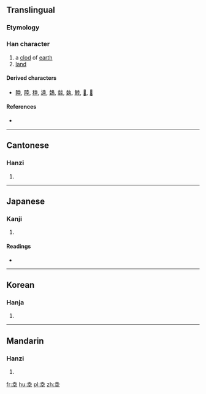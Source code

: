 ==Translingual==

===Etymology===
{{Han compound|圥|土|c1=p|c2=s|t2=dust|ls=psc}}

===Han character===
{{Han char|rn=32|rad=土|as=05|sn=8|four=40104|canj=GCG|ids=⿱圥土}}

# a [[clod]] of [[earth]]
# [[land]]

====Derived characters====
* [[睦]], [[陸]], [[稑]], [[逵]], [[鵱]], [[燅]], [[埶]], [[鯥]], [[𪂚]], [[𡎐]]

====References====
* {{Han ref|kx=0226.340|dkj=04989|dj=0462.110|hdz=10433.040|uh=5774|ud=22388|bh=CBFD|bd=52221}}

----

==Cantonese==

===Hanzi===
{{yue-hanzi|jyut=|y=luk6}}

# {{defn|lang=yue|sort=土05}}

----

==Japanese==

===Kanji===
{{ja-kanji|grade=|rs=土05}}

# {{defn|lang=ja|sort=土05}}

====Readings====
* {{ja-readings|on=[[りく]] (riku), [[ろく]] (roku)|kun=}}

----

==Korean==

===Hanja===
{{ko-hanja|hangeul=[[륙]], [[육]]|eumhun=|rv=ryuk, yuk|mr=ryuk, yuk|y=lyuk, yuk}}

# {{defn|lang=ko|sort=土05}}

----

==Mandarin==

===Hanzi===
{{cmn-hanzi|pin=[[kē]] ([[ke1]]), [[liù]] ([[liu4]])|wg=k'o<sup>1</sup>, liu<sup>4</sup>}}

# {{defn|lang=cmn|sort=土05}}

[[fr:坴]]
[[hu:坴]]
[[pl:坴]]
[[zh:坴]]